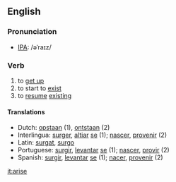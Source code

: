 ==English==
===Pronunciation===
*[[Wiktionary:Pronunciation_key|IPA]]: /əˈraɪz/

===Verb===
{{irregverb|arise|[[arises]]|[[arose]]|[[arisen]]|[[arising]]}}
# to [[get up]]
# to start to [[exist]]
# to [[resume]] [[exist]]ing

====Translations====
*Dutch: [[opstaan]] (1), [[ontstaan]] (2)
*Interlingua: [[surger]], [[altiar]] [[se]] (1); [[nascer]], [[provenir]] (2)
*Latin: [[surgat]], [[surgo]]
*Portuguese: [[surgir]], [[levantar]] [[se]] (1); [[nascer]], [[provir]] (2)
*Spanish: [[surgir]], [[levantar]] [[se]] (1); [[nacer]], [[provenir]] (2)

[[it:arise]]
